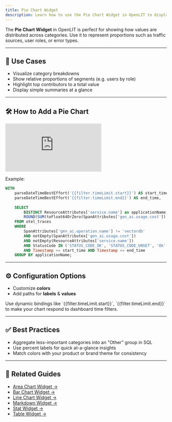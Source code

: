 ```yaml
---
title: Pie Chart Widget
description: Learn how to use the Pie Chart Widget in OpenLIT to display proportions and segment distributions using ClickHouse data.
---
```


The **Pie Chart Widget** in OpenLIT is perfect for showing how values are distributed across categories. Use it to represent proportions such as traffic sources, user roles, or error types.

---

## 📌 Use Cases

- Visualize category breakdowns  
- Show relative proportions of segments (e.g. users by role)  
- Highlight top contributors to a total value  
- Display simple summaries at a glance  

---

## 🛠️ How to Add a Pie Chart

<iframe className="w-full aspect-video" src="https://www.youtube.com/embed/vUEIXLiY2Kk?list=PLgErWFh-dyiGp9yUDnnx67wHEeNqzzMXZ" title="How to Use the Pie Chart Widget in OpenLIT – Visualize Trends Over Time" frameborder="0" allow="accelerometer; autoplay; clipboard-write; encrypted-media; gyroscope; picture-in-picture; web-share" referrerpolicy="strict-origin-when-cross-origin" allowfullscreen></iframe>

Example:

```sql
WITH
	parseDateTimeBestEffort('{{filter.timeLimit.start}}') AS start_time,
	parseDateTimeBestEffort('{{filter.timeLimit.end}}') AS end_time,
	
	SELECT
		DISTINCT ResourceAttributes['service.name'] as applicationName,
		ROUND(SUM(toFloat64OrZero(SpanAttributes['gen_ai.usage.cost'])), 5) AS cost
	FROM otel_traces
	WHERE
		SpanAttributes['gen_ai.operation.name'] != 'vectordb'
		AND notEmpty(SpanAttributes['gen_ai.usage.cost'])
		AND notEmpty(ResourceAttributes['service.name'])
		AND StatusCode IN ('STATUS_CODE_OK', 'STATUS_CODE_UNSET', 'Ok', 'Unset')
		AND Timestamp >= start_time AND Timestamp <= end_time
	GROUP BY applicationName;
````

---

## ⚙️ Configuration Options

* Customize **colors**
* Add paths for **labels** &  **values**

<Tip>
Use dynamic bindings like `{{filter.timeLimit.start}}`, `{{filter.timeLimit.end}}` to make your chart respond to dashboard time filters.
</Tip>

---

## ✅ Best Practices

* Aggregate less-important categories into an "Other" group in SQL
* Use percent labels for quick at-a-glance insights
* Match colors with your product or brand theme for consistency

---

## 🔗 Related Guides

* [Area Chart Widget →](/latest/features/dashboards/widgets/area-chart-widget)
* [Bar Chart Widget →](/latest/features/dashboards/widgets/bar-chart-widget)
* [Line Chart Widget →](/latest/features/dashboards/widgets/line-chart-widget)
* [Markdown Widget →](/latest/features/dashboards/widgets/markdown-widget)
* [Stat Widget →](/latest/features/dashboards/widgets/stat-widget)
* [Table Widget →](/latest/features/dashboards/widgets/table-widget)
